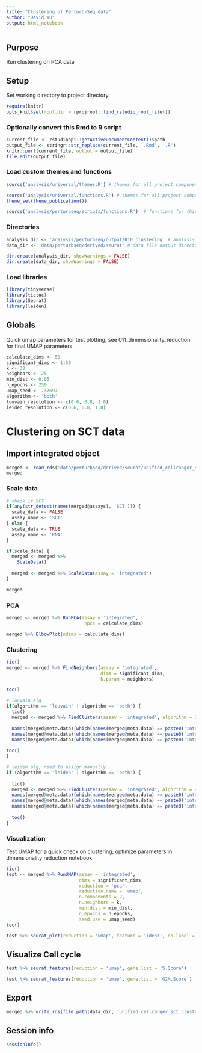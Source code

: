 ```yaml
---
title: "Clustering of Perturb-Seq data"
author: "David Wu"
output: html_notebook
---
```

## Purpose
Run clustering on PCA data

## Setup 
Set working directory to project directory
```r
require(knitr)
opts_knit$set(root.dir = rprojroot::find_rstudio_root_file())
```

### Optionally convert this Rmd to R script 
```r
current_file <- rstudioapi::getActiveDocumentContext()$path
output_file <- stringr::str_replace(current_file, '.Rmd', '.R')
knitr::purl(current_file, output = output_file)
file.edit(output_file)
```

### Load custom themes and functions
```r
source('analysis/universal/themes.R') # themes for all project components

source('analysis/universal/functions.R') # themes for all project components
theme_set(theme_publication())

source('analysis/perturbseq/scripts/functions.R')  # functions for this component; may be empty
```

### Directories
```r
analysis_dir <- 'analysis/perturbseq/output/010_clustering' # analysis file output directory
data_dir <- 'data/perturbseq/derived/seurat' # data file output directory

dir.create(analysis_dir, showWarnings = FALSE)
dir.create(data_dir, showWarnings = FALSE)
```

### Load libraries
```r
library(tidyverse)
library(tictoc)
library(Seurat)
library(leiden)
```

## Globals
Quick umap parameters for test plotting; see 011_dimensionality_reduction for final UMAP parameters
```r
calculate_dims <- 50
significant_dims <- 1:30
k <- 30
neighbors <- 25
min_dist <- 0.05
n_epochs <- 250
umap_seed <- 737697
algorithm <- 'both'
louvain_resolution <- c(0.6, 0.8, 1.0)
leiden_resolution <- c(0.6, 0.8, 1.0)
```

# Clustering on SCT data
## Import integrated object
```r
merged <- read_rds('data/perturbseq/derived/seurat/unified_cellranger_sct.rds')
merged
```
### Scale data
```r
# check if SCT
if(any(str_detect(names(merged@assays), 'SCT'))) {
  scale_data <- FALSE
  assay_name <- 'SCT'
} else {
  scale_data <- TRUE
  assay_name <- 'RNA'
}

if(scale_data) {
  merged <- merged %>% 
    ScaleData()
  
  merged <- merged %>% ScaleData(assay = 'integrated')
}

merged
```


### PCA
```r
merged <- merged %>% RunPCA(assay = 'integrated',
                             npcs = calculate_dims)

merged %>% ElbowPlot(ndims = calculate_dims)
```

### Clustering 
```r
tic()
merged <- merged %>% FindNeighbors(assay = 'integrated',
                                   dims = significant_dims, 
                                   k.param = neighbors)

toc()

# louvain alg
if(algorithm == 'louvain' | algorithm == 'both') {
  tic()
  merged <- merged %>% FindClusters(assay = 'integrated', algorithm = 1, resolution = louvain_resolution)
  
  names(merged@meta.data)[which(names(merged@meta.data) == paste0('integrated_snn_res.', max(louvain_resolution)))] <- 'louvain_cluster_hi'
  names(merged@meta.data)[which(names(merged@meta.data) == paste0('integrated_snn_res.', median(louvain_resolution)))] <- 'louvain_cluster_mid'
  names(merged@meta.data)[which(names(merged@meta.data) == paste0('integrated_snn_res.', min(louvain_resolution)))] <- 'louvain_cluster_lo'

toc()  
} 

# leiden alg; need to assign manually
if (algorithm == 'leiden' | algorithm == 'both') {
  
  tic()
  merged <- merged %>% FindClusters(assay = 'integrated', algorithm = 4, resolution = leiden_resolution, method = 'igraph')
  names(merged@meta.data)[which(names(merged@meta.data) == paste0('integrated_snn_res.', max(leiden_resolution)))] <- 'leiden_cluster_hi'
  names(merged@meta.data)[which(names(merged@meta.data) == paste0('integrated_snn_res.', median(leiden_resolution)))] <- 'leiden_cluster_mid'
  names(merged@meta.data)[which(names(merged@meta.data) == paste0('integrated_snn_res.', min(leiden_resolution)))] <- 'leiden_cluster_lo'
  
  toc()
}
```



### Visualization
Test UMAP for a quick check on clustering; optimize parameters in dimensionality reduction notebook
```r
tic()
test <- merged %>% RunUMAP(assay = 'integrated',
                           dims = significant_dims, 
                           reduction = 'pca', 
                           reduction.name = 'umap',
                           n.components = 2, 
                           n.neighbors = k, 
                           min.dist = min_dist,
                           n.epochs = n_epochs,
                           seed.use = umap_seed)
toc()

test %>% seurat_plot(reduction = 'umap', feature = 'ident', do.label = T) %>% wrap_plots()
```


## Visualize Cell cycle
```r
test %>% seurat_features(reduction = 'umap', gene.list = 'S.Score') 
```
```r
test %>% seurat_features(reduction = 'umap', gene.list = 'G2M.Score') 
```

## Export
```r
merged %>% write_rds(file.path(data_dir, 'unified_cellranger_sct_clustered.rds'))
```


## Session info
```r
sessionInfo()
```

